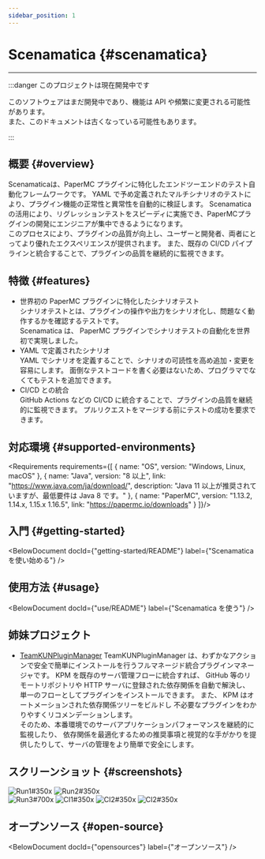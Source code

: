 ```yaml
---
sidebar_position: 1
---
```




# Scenamatica {#scenamatica}

---

:::danger このプロジェクトは現在開発中です

このソフトウェアはまだ開発中であり、機能は API や頻繁に変更される可能性があります。  
また、このドキュメントは古くなっている可能性もあります。

:::

## 概要 {#overview}

Scenamaticaは、PaperMC プラグインに特化したエンドツーエンドのテスト自動化フレームワークです。
YAML で予め定義されたマルチシナリオのテストにより、プラグイン機能の正常性と異常性を自動的に検証します。
Scenamaticaの活用により、リグレッションテストをスピーディに実施でき、PaperMCプラグインの開発にエンジニアが集中できるようになります。  
このプロセスにより、プラグインの品質が向上し、ユーザーと開発者、両者にとってより優れたエクスペリエンスが提供されます。
また、既存の CI/CD パイプラインと統合することで、プラグインの品質を継続的に監視できます。

## 特徴 {#features}

+ 世界初の PaperMC プラグインに特化したシナリオテスト  
シナリオテストとは、プラグインの操作や出力をシナリオ化し、問題なく動作するかを確認するテストです。  
Scenamatica は、 PaperMC プラグインでシナリオテストの自動化を世界初で実現しました。
+ YAML で定義されたシナリオ  
YAML でシナリオを定義することで、シナリオの可読性を高め追加・変更を容易にします。
面倒なテストコードを書く必要はないため、プログラマでなくてもテストを追加できます。
+ CI/CD との統合  
GitHub Actions などの CI/CD に統合することで、プラグインの品質を継続的に監視できます。
プルリクエストをマージする前にテストの成功を要求できます。

## 対応環境 {#supported-environments}


<Requirements requirements={[
  {
    name: "OS",
    version: "Windows, Linux, macOS"
  },
  {
    name: "Java",
    version: "8 以上",
    link: "https://www.java.com/ja/download/",
    description: "Java 11 以上が推奨されていますが、最低要件は Java 8 です。"
  },
  {
    name: "PaperMC",
    version: "1.13.2, 1.14.x, 1.15.x 1.16.5",
    link: "https://papermc.io/downloads"
  }
]}/>

## 入門 {#getting-started}

<BelowDocument docId={"getting-started/README"}
               label={"Scenamatica を使い始める"}
/>

## 使用方法 {#usage}

<BelowDocument docId={"use/README"}
               label={"Scenamatica を使う"}
/>

## 姉妹プロジェクト

+ [TeamKUNPluginManager](https://kpm.kunlab.org/)
TeamKUNPluginManager は、わずかなアクションで安全で簡単にインストールを行うフルマネージド統合プラグインマネージャです。
KPM を既存のサーバ管理フローに統合すれば、 GitHub 等のリモートリポジトリや HTTP サーバに登録された依存関係を自動で解決し、
単一のフローとしてプラグインをインストールできます。 また、 KPM はオートメーションされた依存関係ツリーをビルドし
不必要なプラグインをわかりやすくリコメンデーションします。  
そのため、本番環境でのサーバアプリケーションパフォーマンスを継続的に監視したり、
依存関係を最適化するための推奨事項と視覚的な手がかりを提供したりして、サーバの管理をより簡単で安全にします。


## スクリーンショット {#screenshots}

![Run1#350x](/img/runs/1.png)
![Run2#350x](/img/runs/2.png)  
![Run3#700x](/img/runs/3.png)
![CI1#350x](/img/ci/1.png)
![CI2#350x](/img/ci/2.png)
![CI2#350x](/img/pr/1.png)

## オープンソース {#open-source}

<BelowDocument docId={"opensources"}
               label={"オープンソース"}
/>
